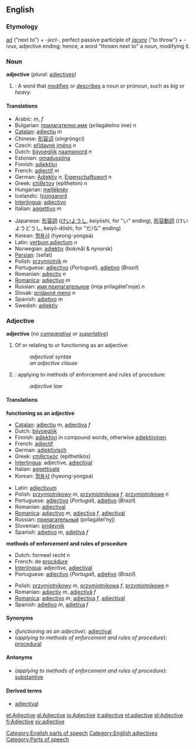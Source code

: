 ==English==

===Etymology===
{{la}} [[ad#Latin|ad]] ("next to") + ''-ject-'', perfect passive participle of ''[[jacere]]'' ("to throw") + ''-ivus'', adjective ending; hence, a word "thrown next to" a noun, modifying it.

===Noun===
'''adjective''' (''plural:'' [[adjectives]])

#{{grammar}}: A word that [[modify|modifies]] or [[describe]]s a noun or pronoun, such as ''big'' or ''heavy''.

====Translations====
{{top}}
<!--languages from A to I go here-->
*Arabic: {{ARchar|[[نعت]]}} {{IPAchar|(naʕt)}} ''m'', {{ARchar|[[صفة]]}} {{IPAchar|(ʂífa)}} ''f''
*Bulgarian: [[прилагателно име]] (prilagátelno íme) ''n''
*[[Catalan]]: [[adjectiu]] ''m''
*Chinese: [[形容词]] (xíngróngcí)
*Czech: [[přídavné jméno]] ''n''
*Dutch: [[bijvoeglijk]] [[naamwoord]] ''n''
*Estonian: [[omadussõna]]
*Finnish: [[adjektiivi]]
*French: [[adjectif]] ''m''
*German: [[Adjektiv]] ''n'', [[Eigenschaftswort]] ''n''
*Greek: [[επίθετον]] (epítheton) ''n''
*Hungarian: [[melléknév]]
*Icelandic: [[lýsingarorð]]
*[[Interlingua]]: [[adjectivo]]
*Italian: [[aggettivo]] ''m''
{{mid}}
*Japanese: [[形容詞]] ([[けいようし]], keiyōshi, for "い" ending), [[形容動詞]] (けいようどうし, keiyō-dōshi, for "だ/な" ending)
*Korean: [[형용사]] (hyeong-yongsa)
*Latin: [[verbum adiectum]] ''n''
*Norwegian: [[adjektiv]] (bokmål & nynorsk)
*[[Persian]]: {{FAchar|[[صفت]]}} (sefat) 
*Polish: [[przymiotnik]] ''m''
*Portuguese: [[adjectivo]] (''Portugual''), [[adjetivo]] (''Brazil'')
*Romanian: [[adjectiv]] ''n''
*[[Romanica]]: [[adjectivo]] ''m''
*Russian: [[имя прилaгaтeльнoe]] (ímja prilagátel’noje) ''n''
*Slovak: [[prídavné meno]] ''n''
*Spanish: [[adjetivo]] ''m''
*Swedish: [[adjektiv]]
{{bottom}}

===Adjective===
'''adjective''' (''no [[comparative]] or [[superlative]]'')

#Of or relating to or functioning as an adjective:
#:''adjectival syntax''
#:''an adjective clause''
#{{law}}: applying to methods of enforcement and rules of procedure:
#:''adjective law''

====Translations====
'''functioning as an adjective'''
{{top}}
<!--languages from A to I go here-->
*[[Catalan]]: [[adjectiu]] ''m'', [[adjectiva]] ''f''
*Dutch: [[bijvoeglijk]]
*Finnish: [[adjektiivi]] in compound words, otherwise [[adjektiivinen]]
*French: [[adjectif]]
*German: [[adjektivisch]]
*Greek: [[επιθετικός]] (epithetikós)
*[[Interlingua]]: adjective, [[adjectival]]
*Italian: [[aggettivale]]
*Korean: [[형용사]] (hyeong-yongsa)
{{mid}}
*Latin: [[adjectivum]]
*Polish: [[przymiotnikowy]] ''m'', [[przymiotnikowa]] ''f'', [[przymiotnikowe]] ''n''
*Portuguese: [[adjectivo]] (''Portugal''), [[adjetivo]] (''Brazil'')
*Romanian: [[adjectival]]
*[[Romanica]]: [[adjectivo]] ''m'', [[adjectiva]] ''f'', [[adjectival]]
*Russian: [[прилaгaтeльный]] (prilagátel’nyj)
*Slovenian: [[pridevnik]]
*Spanish: [[adjetivo]] ''m'', [[adjetiva]] ''f''
{{bottom}}

[[Category:English parts of speech]]

'''methods of enforcement and rules of procedure'''
{{top}}
<!--languages from A to I go here-->
*Dutch: formeel recht n
*French: de [[procédure]]
*[[Interlingua]]: adjective, [[adjectival]]
*Portuguese: [[adjectivo]] (''Portugal''), [[adjetivo]] (''Brazil'')
{{mid}}
<!--languages from J to Z go here-->
*Polish: [[przymiotnikowy]] ''m'', [[przymiotnikowa]] ''f'', [[przymiotnikowe]] ''n''
*Romanian: [[adjectiv]] ''m'', [[adjectivă]] ''f''
*[[Romanica]]: [[adjectivo]] ''m'', [[adjectiva]] ''f'', [[adjectival]]
*Spanish: [[adjetivo]] ''m'', [[adjetiva]] ''f''
{{bottom}}

====Synonyms====
*(''functioning as an adjective''): [[adjectival]]
*(''applying to methods of enforcement and rules of procedure''): [[procedural]]

====Antonyms====
*(''applying to methods of enforcement and rules of procedure''): [[substantive]]

====Derived terms====
*[[adjectival]]

[[Category:English adjectives]]
[[Category:Parts of speech]]

[[et:Adjective]]
[[gl:Adjective]]
[[io:Adjective]]
[[it:adjective]]
[[nl:adjective]]
[[pl:Adjective]]
[[fi:Adjective]]
[[sv:adjective]]